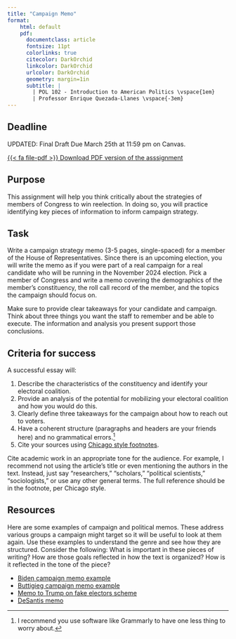```yaml
---
title: "Campaign Memo"
format:
    html: default
    pdf: 
      documentclass: article
      fontsize: 11pt
      colorlinks: true
      citecolor: DarkOrchid
      linkcolor: DarkOrchid
      urlcolor: DarkOrchid
      geometry: margin=1in
      subtitle: | 
        | POL 102 - Introduction to American Politics \vspace{1em}
        | Professor Enrique Quezada-Llanes \vspace{-3em}
---
```


:::{.callout-important}
## Deadline

UPDATED: Final Draft Due March 25th at 11:59 pm on Canvas.

:::

::: {.content-visible when-format="html"}
[<span class="btn btn-danger">{{< fa file-pdf >}} Download PDF version of the asssignment</span></p>](/data/paper2.pdf)
:::

## Purpose

This assignment will help you think critically about the strategies of members of Congress to win reelection. In doing so, you will practice identifying key pieces of information to inform campaign strategy.


## Task

Write a campaign strategy memo (3-5 pages, single-spaced) for a member of the House of Representatives. Since there is an upcoming election, you will write the memo as if you were part of a real campaign for a real candidate who will be running in the November 2024 election. Pick a member of Congress and write a memo covering the demographics of the member's constituency, the roll call record of the member, and the topics the campaign should focus on.

Make sure to provide clear takeaways for your candidate and campaign. Think about three things you want the staff to remember and be able to execute. The information and analysis you present support those conclusions.


## Criteria for success

A successful essay will:

1. Describe the characteristics of the constituency and identify your electoral coalition.
2. Provide an analysis of the potential for mobilizing your electoral coalition and how you would do this.
3. Clearly define three takeaways for the campaign about how to reach out to voters.
4. Have a coherent structure (paragraphs and headers are your friends here) and no grammatical errors.^[I recommend you use software like Grammarly to have one less thing to worry about.]
5. Cite your sources using [Chicago style footnotes](https://politics.ucsc.edu/undergraduate/chicago%20style%20guide.pdf). 

Cite academic work in an appropriate tone for the audience. For example, I recommend not using the article's title or even mentioning the authors in the text. Instead, just say "researchers," "scholars," "political scientists," "sociologists," or use any other general terms. The full reference should be in the footnote, per Chicago style. 



## Resources

Here are some examples of campaign and political memos. These address various groups a campaign might target so it will be useful to look at them again. Use these examples to understand the genre and see how they are structured. Consider the following: What is important in these pieces of writing? How are those goals reflected in how the text is organized? How is it reflected in the tone of the piece?

- [Biden campaign memo example](https://www.wispolitics.com/2020/biden-campaign-memo)
- [Buttigieg campaign memo example](https://www.documentcloud.org/documents/6785938-Path-to-Nomination.html)
- [Memo to Trump on fake electors scheme](https://int.nyt.com/data/documenttools/chesebro-dec-6-memo/ce55d6abd79c2c71/full.pdf)
- [DeSantis memo](https://s3.documentcloud.org/documents/23874013/0051_001.pdf)



